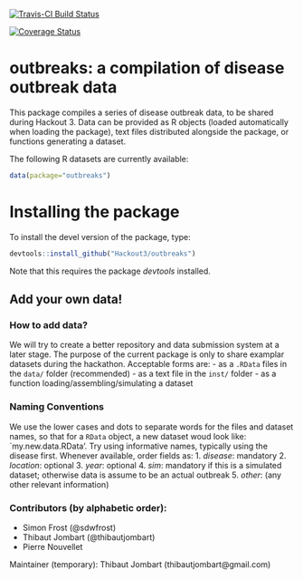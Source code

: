 [![Travis-CI Build Status](https://travis-ci.org/Hackout3/outbreaks.svg?branch=master)](https://travis-ci.org/Hackout3/outbreaks)

[![Coverage Status](https://img.shields.io/codecov/c/github/Hackout3/outbreaks/master.svg)](https://codecov.io/github/Hackout3/outbreaks?branch=master)


# outbreaks: a compilation of disease outbreak data

This package compiles a series of disease outbreak data, to be shared during Hackout 3.
Data can be provided as R objects (loaded automatically when loading the package), text files distributed alongside the package, or functions generating a dataset.

The following R datasets are currently available:

```r
data(package="outbreaks")
```

# Installing the package

To install the devel version of the package, type:
```r
devtools::install_github("Hackout3/outbreaks")
```

Note that this requires the package *devtools* installed.




## Add your own data!

### How to add data?
We will try to create a better repository and data submission system at a later stage.
The purpose of the current package is only to share examplar datasets during the hackathon. 
Acceptable forms are:
- as a `.RData` files in the `data/` folder (recommended)
- as a text file in the `inst/` folder
- as a function loading/assembling/simulating a dataset

### Naming Conventions
We use the lower cases and dots to separate words for the files and dataset names, so that for a `RData` object, a new dataset woud look like: `my.new.data.RData'. Try using informative names, typically using the disease first. Whenever available, order fields as:
   1. *disease*: mandatory
   2. *location*: optional
   3. *year*: optional
   4. *sim*: mandatory if this is a simulated dataset; otherwise data is assume to be an actual outbreak
   5. *other*: (any other relevant information)


### Contributors (by alphabetic order):
- Simon Frost (@sdwfrost)
- Thibaut Jombart (@thibautjombart)
- Pierre Nouvellet

Maintainer (temporary): Thibaut Jombart (thibautjombart@gmail.com)

